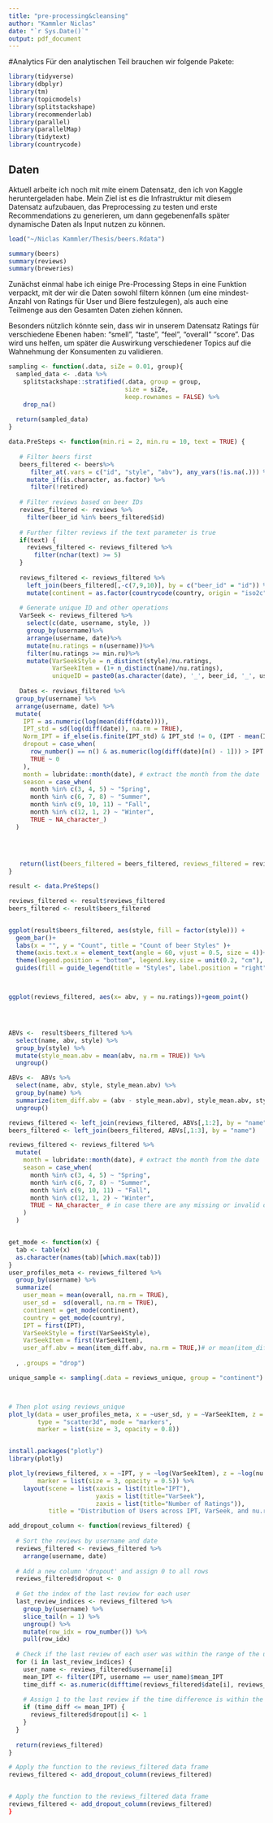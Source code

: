 ```yaml
---
title: "pre-processing&cleansing"
author: "Kammler Niclas"
date: "`r Sys.Date()`"
output: pdf_document
---
```


#Analytics
Für den analytischen Teil brauchen wir folgende Pakete: 

```r
library(tidyverse)
library(dbplyr)
library(tm)
library(topicmodels)
library(splitstackshape)
library(recommenderlab)
library(parallel)
library(parallelMap)
library(tidytext)
library(countrycode)

```

## Daten
Aktuell arbeite ich noch mit mite einem Datensatz, den ich von Kaggle heruntergeladen habe. 
Mein Ziel ist es die Infrastruktur mit diesem Datensatz aufzubauen, das Preprocessing zu testen und 
erste Recommendations zu generieren, um dann gegebenenfalls später dynamische Daten als Input nutzen zu können. 

```r
load("~/Niclas Kammler/Thesis/beers.Rdata")

summary(beers)
summary(reviews)
summary(breweries)
```
Zunächst einmal habe ich einige Pre-Processing Steps in eine Funktion verpackt, mit der wir die Daten sowohl filtern können (um eine mindest- Anzahl von Ratings für User und Biere festzulegen), als auch eine Teilmenge aus den Gesamten Daten ziehen können. 

Besonders nützlich könnte sein, dass wir in unserem Datensatz Ratings für verschiedene Ebenen haben: "smell", "taste", "feel", "overall" "score". 
Das wird uns helfen, um später die Auswirkung verschiedener Topics auf die Wahnehmung der Konsumenten zu validieren.
```r
sampling <- function(.data, siZe = 0.01, group){
  sampled_data <- .data %>%  
    splitstackshape::stratified(.data, group = group, 
                                size = siZe, 
                                keep.rownames = FALSE) %>%
    drop_na() 
  
  return(sampled_data)
}
```

```r
data.PreSteps <- function(min.ri = 2, min.ru = 10, text = TRUE) {
  
   # Filter beers first
   beers_filtered <- beers%>%
      filter_at(.vars = c("id", "style", "abv"), any_vars(!is.na(.))) %>%
     mutate_if(is.character, as.factor) %>% 
      filter(!retired)
   
   # Filter reviews based on beer IDs
   reviews_filtered <- reviews %>%
     filter(beer_id %in% beers_filtered$id)
   
   # Further filter reviews if the text parameter is true
   if(text) {
     reviews_filtered <- reviews_filtered %>%
       filter(nchar(text) >= 5)
   }
   
   reviews_filtered <- reviews_filtered %>%
     left_join(beers_filtered[,-c(7,9,10)], by = c("beer_id" = "id")) %>%
     mutate(continent = as.factor(countrycode(country, origin = "iso2c", destination = "continent")))
   
   # Generate unique ID and other operations
   VarSeek <- reviews_filtered %>%
     select(c(date, username, style, ))
     group_by(username)%>%
     arrange(username, date)%>%
     mutate(nu.ratings = n(username))%>%
     filter(nu.ratings >= min.ru)%>% 
     mutate(VarSeekStyle = n_distinct(style)/nu.ratings,
            VarSeekItem = (1+ n_distinct(name)/nu.ratings),
            uniqueID = paste0(as.character(date), '_', beer_id, '_', username))
   
   Dates <- reviews_filtered %>%
  group_by(username) %>%
  arrange(username, date) %>%
  mutate(
    IPT = as.numeric(log(mean(diff(date)))),  
    IPT_std = sd(log(diff(date)), na.rm = TRUE),  
    Norm_IPT = if_else(is.finite(IPT_std) & IPT_std != 0, (IPT - mean(IPT, na.rm = TRUE)) / IPT_std, IPT),  
    dropout = case_when(
      row_number() == n() & as.numeric(log(diff(date)[n() - 1])) > IPT ~ 1,
      TRUE ~ 0
    ),
    month = lubridate::month(date), # extract the month from the date
    season = case_when(
      month %in% c(3, 4, 5) ~ "Spring",
      month %in% c(6, 7, 8) ~ "Summer",
      month %in% c(9, 10, 11) ~ "Fall",
      month %in% c(12, 1, 2) ~ "Winter",
      TRUE ~ NA_character_)
  )

  
  

   return(list(beers_filtered = beers_filtered, reviews_filtered = reviews_filtered, Dates = Dates, VarSeek = VarSeek))
}

result <- data.PreSteps()

reviews_filtered <- result$reviews_filtered
beers_filtered <- result$beers_filtered



```

```r
ggplot(result$beers_filtered, aes(style, fill = factor(style))) + 
  geom_bar()+
  labs(x = "", y = "Count", title = "Count of beer Styles" )+
  theme(axis.text.x = element_text(angle = 60, vjust = 0.5, size = 4))+
  theme(legend.position = "bottom", legend.key.size = unit(0.2, "cm"), legend.text = element_text(size = 4))+
  guides(fill = guide_legend(title = "Styles", label.position = "right", ncol = 7))



ggplot(reviews_filtered, aes(x= abv, y = nu.ratings))+geom_point()




ABVs <-  result$beers_filtered %>% 
  select(name, abv, style) %>% 
  group_by(style) %>% 
  mutate(style_mean.abv = mean(abv, na.rm = TRUE)) %>% 
  ungroup()

ABVs <-  ABVs %>% 
  select(name, abv, style, style_mean.abv) %>% 
  group_by(name) %>% 
  summarize(item_diff.abv = (abv - style_mean.abv), style_mean.abv, style) %>% 
  ungroup()

reviews_filtered <- left_join(reviews_filtered, ABVs[,1:2], by = "name")
beers_filtered <- left_join(beers_filtered, ABVs[,1:3], by = "name")

reviews_filtered <- reviews_filtered %>%
  mutate(
    month = lubridate::month(date), # extract the month from the date
    season = case_when(
      month %in% c(3, 4, 5) ~ "Spring",
      month %in% c(6, 7, 8) ~ "Summer",
      month %in% c(9, 10, 11) ~ "Fall",
      month %in% c(12, 1, 2) ~ "Winter",
      TRUE ~ NA_character_ # in case there are any missing or invalid dates
    )
  )


get_mode <- function(x) {
  tab <- table(x)
  as.character(names(tab)[which.max(tab)])
}
user_profiles_meta <- reviews_filtered %>%
  group_by(username) %>%
  summarize(
    user_mean = mean(overall, na.rm = TRUE),
    user_sd =  sd(overall, na.rm = TRUE),
    continent = get_mode(continent),
    country = get_mode(country),
    IPT = first(IPT), 
    VarSeekStyle = first(VarSeekStyle),
    VarSeekItem = first(VarSeekItem),
    user_aff.abv = mean(item_diff.abv, na.rm = TRUE,)# or mean(item_diff.abv, na.rm = TRUE) if item_diff.abv is not constant per user
    
  , .groups = "drop")

unique_sample <- sampling(.data = reviews_unique, group = "continent")



# Then plot using reviews_unique
plot_ly(data = user_profiles_meta, x = ~user_sd, y = ~VarSeekItem, z = ~user_aff.abv, ids = ~username, color = ~country,
        type = "scatter3d", mode = "markers",
        marker = list(size = 3, opacity = 0.8))


install.packages("plotly")
library(plotly)

plot_ly(reviews_filtered, x = ~IPT, y = ~log(VarSeekItem), z = ~log(nu.ratings), type="scatter3d", mode="markers",
        marker = list(size = 3, opacity = 0.5)) %>%
    layout(scene = list(xaxis = list(title="IPT"),
                        yaxis = list(title="VarSeek"),
                        zaxis = list(title="Number of Ratings")),
           title = "Distribution of Users across IPT, VarSeek, and nu.ratings")

add_dropout_column <- function(reviews_filtered) {
  
  # Sort the reviews by username and date
  reviews_filtered <- reviews_filtered %>%
    arrange(username, date)
  
  # Add a new column 'dropout' and assign 0 to all rows
  reviews_filtered$dropout <- 0
  
  # Get the index of the last review for each user
  last_review_indices <- reviews_filtered %>%
    group_by(username) %>%
    slice_tail(n = 1) %>%
    ungroup() %>%
    mutate(row_idx = row_number()) %>%
    pull(row_idx)
  
  # Check if the last review of each user was within the range of the user's mean IPT
  for (i in last_review_indices) {
    user_name <- reviews_filtered$username[i]
    mean_IPT <- filter(IPT, username == user_name)$mean_IPT
    time_diff <- as.numeric(difftime(reviews_filtered$date[i], reviews_filtered$date[i-1], units = "days"))
    
    # Assign 1 to the last review if the time difference is within the range of the user's mean IPT
    if (time_diff <= mean_IPT) {
      reviews_filtered$dropout[i] <- 1
    }
  }
  
  return(reviews_filtered)
}

# Apply the function to the reviews_filtered data frame
reviews_filtered <- add_dropout_column(reviews_filtered)


# Apply the function to the reviews_filtered data frame
reviews_filtered <- add_dropout_column(reviews_filtered)
}




```





